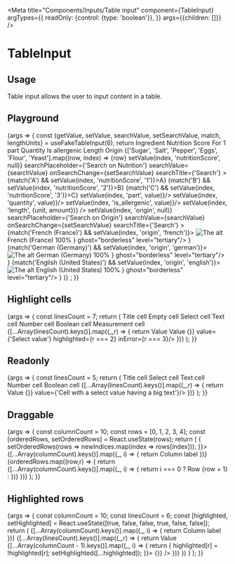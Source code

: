 
<Meta
  title="Components/Inputs/Table input"
  component={TableInput}
  argTypes={{
    readOnly: {control: {type: 'boolean'}},
  }}
  args={{children: []}}
/>

# TableInput

## Usage

Table input allows the user to input content in a table.

## Playground

<Canvas>
  <Story name="Standard">
    {args => {
      const {getValue, setValue, searchValue, setSearchValue, match, lengthUnits} = useFakeTableInput(6);
      return <TableInput {...args}>
        <TableInput.Header>
          <TableInput.HeaderCell>Ingredient</TableInput.HeaderCell>
          <TableInput.HeaderCell>Nutrition Score</TableInput.HeaderCell>
          <TableInput.HeaderCell>For 1 part</TableInput.HeaderCell>
          <TableInput.HeaderCell>Quantity</TableInput.HeaderCell>
          <TableInput.HeaderCell>Is allergenic</TableInput.HeaderCell>
          <TableInput.HeaderCell>Length</TableInput.HeaderCell>
          <TableInput.HeaderCell>Origin</TableInput.HeaderCell>
        </TableInput.Header>
        <TableInput.Body>
          {['Sugar', 'Salt', 'Pepper', 'Eggs', 'Flour', 'Yeast'].map((row, index) => <TableInput.Row key={row}>
            <TableInput.Cell><TableInput.CellContent rowTitle={true}>{row}</TableInput.CellContent></TableInput.Cell>
            <TableInput.Cell>
              <TableInput.Select
                clearLabel="Remove"
                openDropdownLabel="Open"
                value={{'1': 'A', '2': 'B', '3': 'C'}[getValue(index, 'nutritionScore')]}
                onClear={() => setValue(index, 'nutritionScore', null)}
                searchPlaceholder={'Search on Nutrition'}
                searchValue={searchValue}
                onSearchChange={setSearchValue}
                searchTitle={'Search'}
              >
                {match('A') && <Dropdown.Item onClick={() => setValue(index, 'nutritionScore', '1')}>A</Dropdown.Item>}
                {match('B') && <Dropdown.Item onClick={() => setValue(index, 'nutritionScore', '2')}>B</Dropdown.Item>}
                {match('C') && <Dropdown.Item onClick={() => setValue(index, 'nutritionScore', '3')}>C</Dropdown.Item>}
              </TableInput.Select>
            </TableInput.Cell>
            <TableInput.Cell><TableInput.Text value={getValue(index, 'part')} onChange={(value) => setValue(index, 'part', value)}/></TableInput.Cell>
            <TableInput.Cell><TableInput.Number value={getValue(index, 'quantity')} onChange={(value) => setValue(index, 'quantity', value)}/></TableInput.Cell>
            <TableInput.Cell><TableInput.Boolean yesLabel="Yes" noLabel="No" value={getValue(index, 'is_allergenic')} onChange={(value) => setValue(index, 'is_allergenic', value)}/></TableInput.Cell>
            <TableInput.Cell>
              <TableInput.Measurement
                amount={getValue(index, 'length').amount}
                unit={getValue(index, 'length').unit}
                units={lengthUnits}
                onChange={(amount, unit) => setValue(index, 'length', {unit, amount})}
              />
            </TableInput.Cell>
            <TableInput.Cell>
              <TableInput.Select
                clearLabel="Remove"
                openDropdownLabel="Open"
                value={{'french': 'French (France)', 'german': 'German (Germany)', 'english': 'English (United States)'}[getValue(index, 'origin')]}
                onClear={() => setValue(index, 'origin', null)}
                searchPlaceholder={'Search on Origin'}
                searchValue={searchValue}
                onSearchChange={setSearchValue}
                searchTitle={'Search'}
              >
                {match('French (France)') && <Dropdown.Item onClick={() => setValue(index, 'origin', 'french')}>
                  <Image src="https://picsum.photos/seed/akeneo/200/140" alt="The alt" />
                  <Dropdown.Surtitle label="France">
                    French (France)
                  </Dropdown.Surtitle>
                  <Badge>100%</Badge>
                  <IconButton icon={<LinkIcon/>} ghost="borderless" level="tertiary"/>
                </Dropdown.Item>
                }
                {match('German (Germany)') && <Dropdown.Item onClick={() => setValue(index, 'origin', 'german')}>
                  <Image src="https://picsum.photos/seed/akenep/200/140" alt="The alt" />
                  <Dropdown.Surtitle label="Germany">
                    German (Germany)
                  </Dropdown.Surtitle>
                  <Badge>100%</Badge>
                  <IconButton icon={<LinkIcon/>} ghost="borderless" level="tertiary"/>
                </Dropdown.Item>
                }
                {match('English (United States)') && <Dropdown.Item onClick={() => setValue(index, 'origin', 'english')}>
                  <Image src="https://picsum.photos/seed/akener/200/140" alt="The alt" />
                  <Dropdown.Surtitle label="English">
                    English (United States)
                  </Dropdown.Surtitle>
                  <Badge>100%</Badge>
                  <IconButton icon={<LinkIcon/>} ghost="borderless" level="tertiary"/>
                </Dropdown.Item>
                }
              </TableInput.Select>
            </TableInput.Cell>
          </TableInput.Row>
        )}
        </TableInput.Body>
      </TableInput>;
    }}
  </Story>
</Canvas>

<ArgsTable story="Standard" />

## Highlight cells

<Canvas>
  <Story name="Highlight cells">
    {args => {
      const linesCount = 7;
      return (
        <TableInput {...args}>
          <TableInput.Header>
            <TableInput.HeaderCell>Title cell</TableInput.HeaderCell>
            <TableInput.HeaderCell>Empty cell</TableInput.HeaderCell>
            <TableInput.HeaderCell>Select cell</TableInput.HeaderCell>
            <TableInput.HeaderCell>Text cell</TableInput.HeaderCell>
            <TableInput.HeaderCell>Number cell</TableInput.HeaderCell>
            <TableInput.HeaderCell>Boolean cell</TableInput.HeaderCell>
            <TableInput.HeaderCell>Measurement cell</TableInput.HeaderCell>
          </TableInput.Header>
          <TableInput.Body>
            {[...Array(linesCount).keys()].map((_,r) => {
              return <TableInput.Row key={r}>
                <TableInput.Cell><TableInput.CellContent rowTitle={true} highlighted={r === 0} inError={r === 1}>Value</TableInput.CellContent></TableInput.Cell>
                <TableInput.Cell><TableInput.CellContent highlighted={r === 1} inError={r === 2}>Value</TableInput.CellContent></TableInput.Cell>
                <TableInput.Cell><TableInput.Select onSearchChange={() => {}} value={'Select value'} highlighted={r === 2} inError={r === 3}/></TableInput.Cell>
                <TableInput.Cell><TableInput.Text value={'Text value'} highlighted={r === 3} inError={r === 4}/></TableInput.Cell>
                <TableInput.Cell><TableInput.Number value={42} highlighted={r === 4} inError={r === 5}/></TableInput.Cell>
                <TableInput.Cell><TableInput.Boolean value={true} yesLabel={"Yes"} noLabel={"No"} highlighted={r === 5} inError={r === 6}/></TableInput.Cell>
                <TableInput.Cell><TableInput.Measurement amount={42} unit={'METER'} units={[{value: 'METER', symbol: 'm', label: 'Meter'}]} highlighted={r === 6} inError={r === 0}/></TableInput.Cell>
              </TableInput.Row>
            })}
          </TableInput.Body>
        </TableInput>
      );
    }}
  </Story>
</Canvas>

## Readonly

<Canvas>
  <Story name="Readonly">
    {args => {
      const linesCount = 5;
      return (
        <TableInput {...args} readOnly={true}>
          <TableInput.Header>
            <TableInput.HeaderCell>Title cell</TableInput.HeaderCell>
            <TableInput.HeaderCell>Select cell</TableInput.HeaderCell>
            <TableInput.HeaderCell>Text cell</TableInput.HeaderCell>
            <TableInput.HeaderCell>Number cell</TableInput.HeaderCell>
            <TableInput.HeaderCell>Boolean cell</TableInput.HeaderCell>
          </TableInput.Header>
          <TableInput.Body>
            {[...Array(linesCount).keys()].map((_,r) => {
              return <TableInput.Row key={r}>
                <TableInput.Cell><TableInput.CellContent rowTitle={true}>Value</TableInput.CellContent></TableInput.Cell>
                <TableInput.Cell><TableInput.Select onSearchChange={() => {}} value={'Cell with a select value having a big text'}/></TableInput.Cell>
                <TableInput.Cell><TableInput.Text value={'Cell with a text value having a big text'}/></TableInput.Cell>
                <TableInput.Cell><TableInput.Number value={Math.pow(4212345967, r)}/></TableInput.Cell>
                <TableInput.Cell><TableInput.Boolean value={true} yesLabel={"Yes"} noLabel={"No"}/></TableInput.Cell>
              </TableInput.Row>
            })}
          </TableInput.Body>
        </TableInput>
      );
    }}
  </Story>
</Canvas>

## Draggable

<Canvas>
  <Story name="Draggable">
    {args => {
      const columnCount = 10;
      const rows = [0, 1, 2, 3, 4];
      const [orderedRows, setOrderedRows] = React.useState(rows);
      return (
        <TableInput {...args} isDragAndDroppable={true} onReorder={newIndices => {
          setOrderedRows(rows => newIndices.map(index => rows[index]));
        }}>
          <TableInput.Header>
            {[...Array(columnCount).keys()].map((_, i) => {
              return <TableInput.HeaderCell key={i}>Column label</TableInput.HeaderCell>
            })}
          </TableInput.Header>
          <TableInput.Body>
            {orderedRows.map((row,r) => {
              return <TableInput.Row key={r}>
                {[...Array(columnCount).keys()].map((_, i) => {
                  return i === 0 ? <TableInput.Cell key={i}><TableInput.CellContent rowTitle={true}>Row {row + 1}</TableInput.CellContent></TableInput.Cell> :
                    <TableInput.Cell key={i}>
                      <TableInput.Text value={'A value'}></TableInput.Text>
                    </TableInput.Cell>
                })}
              </TableInput.Row>
            })}
          </TableInput.Body>
        </TableInput>
      );
    }}
  </Story>
</Canvas>

## Highlighted rows

<Canvas>
  <Story name="Highlighted rows">
    {args => {
      const columnCount = 10;
      const linesCount = 6;
      const [highlighted, setHighlighted] = React.useState([true, false, false, true, false, false]);
      return (
        <TableInput {...args}>
          <TableInput.Header>
            {[...Array(columnCount).keys()].map((_, i) => {
              return <TableInput.HeaderCell key={i}>Column label</TableInput.HeaderCell>
            })}
          </TableInput.Header>
          <TableInput.Body>
            {[...Array(linesCount).keys()].map((_,r) => {
              return <TableInput.Row key={r} highlighted={highlighted[r]}>
                <TableInput.Cell><TableInput.CellContent rowTitle={true}>Value</TableInput.CellContent></TableInput.Cell>
                {[...Array(columnCount - 1).keys()].map((_, i) => {
                  return <TableInput.Cell key={i} onClick={() => {
                    highlighted[r] = !highlighted[r];
                    setHighlighted([...highlighted]);
                  }}>
                    <TableInput.Text value={'Value'} onChange={() => {}} />
                  </TableInput.Cell>
                })}
              </TableInput.Row>
            })
            }
          </TableInput.Body>
        </TableInput>
      );
    }}
  </Story>
</Canvas>
